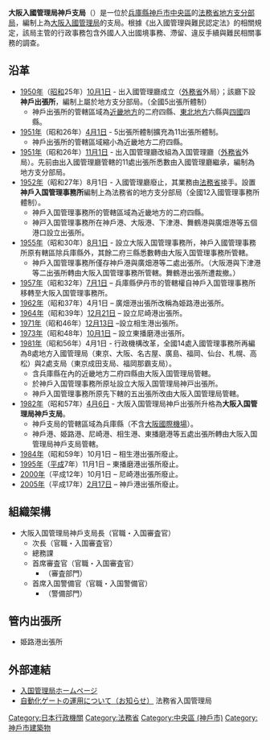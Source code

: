 {{infobox
| bodyclass=infobox bordered
| bodystyle=width:
| abovestyle=background-color: #a0ffa0
| imagestyle=
| captionstyle=
| labelstyle=background-color: #f0f0f0;
| datastyle=
| above=大阪入國管理局神戶支局<br />{{lang|ja|大阪入国管理局神戸支局}}<br /><small>おおさかにゅうこくかんりきょくこうべしきょく</small>
| image=[[File:Kobe_National_Government_Building_No.1.JPG|300px]]
| caption=大阪入國管理局神戶支局
| label1=種別
| data1=地方入國管理局支局
| label2=管轄區域
| data2=[[兵庫縣|兵庫縣]]（不含[[大阪國際機場|大阪國際機場]]）
| label3=所在地
| data3=[[兵庫縣|兵庫縣]][[神戶市|神戶市]][[中央區_(神戶市)|中央區]]海岸通29<br/>神戶地方合同廳舍
| label4=外部連結
| data4=[http://www.immi-moj.go.jp/ 入國管理局首頁]
| label5=位置
| data5=
}}
'''大阪入國管理局神戶支局'''（{{lang-ja|大阪入国管理局神戸支局}}）是一位於[[兵庫縣|兵庫縣]][[神戶市|神戶市]][[中央區_(神戶市)|中央區]]的[[法務省|法務省]][[地方支分部局|地方支分部局]]，編制上為[[大阪入國管理局|大阪入國管理局]]的支局。根據《出入國管理與難民認定法》的相關規定，該局主管的行政事務包含外國人入出國境事務、滯留、違反手續與難民相關事務的調查。
== 沿革 ==
*[[1950年|1950年]]（[[昭和|昭和]]25年）[[10月1日|10月1日]] - 出入國管理廳成立（[[日本外務省|外務省]]外局）；該廳下設'''神戶出張所'''，編制上屬於地方支分部局。（全國5出張所體制）
**神戶出張所的管轄區域為[[近畿地方|近畿地方]]的二府四縣、[[東北地方|東北地方]]六縣與[[四國地方|四國]]四縣。
*[[1951年|1951年]]（昭和26年）[[4月1日|4月1日]] - 5出張所體制擴充為11出張所體制。
**神戶出張所的管轄區域縮小為近畿地方二府四縣。
*[[1951年|1951年]]（昭和26年）[[11月1日|11月1日]] - 出入国管理廳改組為入国管理廳（[[日本外務省|外務省]]外局）。先前由出入國管理廳管轄的11處出張所悉數由入國管理廳繼承，編制為地方支分部局。
*[[1952年|1952年]]（昭和27年）8月1日 - 入國管理廳廢止，其業務由[[法務省|法務省]]接手。設置'''神戶入国管理事務所'''編制上為法務省的地方支分部局（全國12入國管理事務所體制）。
**神戶入国管理事務所的管轄區域為近畿地方的二府四縣。
**神戸入国管理事務所在神戶港、大阪港、下津港、舞鶴港與廣畑港等五個港口設立出張所。
*[[1955年|1955年]]（昭和30年）[[8月1日|8月1日]] - 設立大阪入国管理事務所，神戶入國管理事務所原有轄區除兵庫縣外，其餘二府三縣悉數轉由大阪入国管理事務所管轄。
**神戶入国管理事務所僅存神戶港與廣畑港等二處出張所。（大阪港與下津港等二出張所轉由大阪入国管理事務所管轄。舞鶴港出張所遭裁撤。）
*[[1957年|1957年]]（昭和32年）[[7月1日|7月1日]] – 兵庫縣伊丹市的管轄權自神戶入国管理事務所移轉至大阪入国管理事務所。
*[[1962年|1962年]]（昭和37年）4月1日 – 廣畑港出張所改稱為姫路港出張所。
*[[1964年|1964年]]（昭和39年）[[12月21日|12月21日]] – 設立尼崎港出張所。
*[[1971年|1971年]]（昭和46年）[[12月13日|12月13日]] –設立相生港出張所。
*[[1973年|1973年]]（昭和48年）[[10月1日|10月1日]] – 設立東播磨港出張所。
*[[1981年|1981年]]（昭和56年）4月1日 - 行政機構改革，全國14處入國管理事務所再編為8處地方入國管理局（東京、大阪、名古屋、廣島、福岡、仙台、札幌、高松）與2處支局（東京成田支局、福岡那霸支局）。
**含兵庫縣在內的近畿地方二府四縣由大阪入国管理局管轄。
**於神戶入国管理事務所原址設立大阪入国管理局神戸出張所。
**神戶入国管理事務所原先下轄的五出張所改由大阪入国管理局管轄。
*[[1982年|1982年]]（昭和57年）[[4月6日|4月6日]] - 大阪入国管理局神戶出張所升格為'''大阪入国管理局神戶支局'''。
**神戶支局的管轄區域為兵庫縣（不含[[大阪國際機場|大阪國際機場]]）。
**神戶港、姫路港、尼崎港、相生港、東播磨港等五處出張所轉由大阪入国管理局神戶支局管轄。
*[[1984年|1984年]]（昭和59年）10月1日 – 相生港出張所廢止。
*[[1995年|1995年]]（[[平成|平成]]7年）11月1日 – 東播磨港出張所廢止。
*[[2000年|2000年]]（平成12年）10月1日 – 尼崎港出張所廢止。
*[[2005年|2005年]]（平成17年）[[2月17日|2月17日]] – 神戶港出張所廢止。

== 組織架構 ==
*大阪入国管理局神戶支局長（官職・入国審査官）
**次長（官職・入国審査官）
**總務課
**首席審査官（官職・入国審査官）
***（審査部門）
**首席入国警備官（官職・入国警備官）
***（警備部門）

== 管内出張所 ==
*姫路港出張所

==外部連結 ==
* [http://www.immi-moj.go.jp/ 入国管理局ホームページ]{{Wayback|url=http://www.immi-moj.go.jp/ |date=20170113075935 }}
* [http://www.moj.go.jp/nyuukokukanri/kouhou/nyuukokukanri01_00111.html 自動化ゲートの運用について（お知らせ）]{{Wayback|url=http://www.moj.go.jp/nyuukokukanri/kouhou/nyuukokukanri01_00111.html |date=20170301151115 }} 法務省入国管理局
[[Category:日本行政機關|Category:日本行政機關]]
[[Category:法務省|Category:法務省]]
[[Category:中央區_(神戶市)|Category:中央區 (神戶市)]]
[[Category:神戶市建築物|Category:神戶市建築物]]
